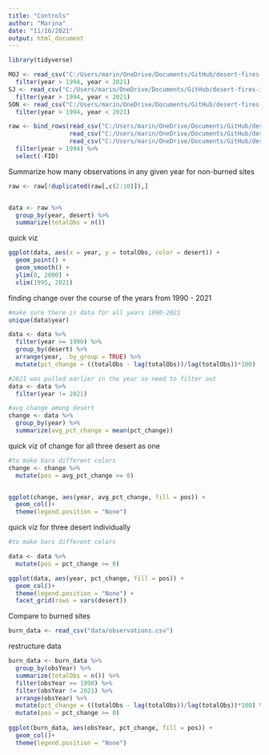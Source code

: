 ```yaml
---
title: "Controls"
author: "Marina"
date: "11/16/2021"
output: html_document
---
```


```r
library(tidyverse)

MOJ <- read_csv("C:/Users/marin/OneDrive/Documents/GitHub/desert-fires-impact-biodiversity/data/archive/data/animals-noburn_MOJ.csv") %>% 
  filter(year > 1994, year < 2021)
SJ <- read_csv("C:/Users/marin/OneDrive/Documents/GitHub/desert-fires-impact-biodiversity/data/archive/data/animals-noburn_SJ.csv") %>% 
  filter(year > 1994, year < 2021)
SON <- read_csv("C:/Users/marin/OneDrive/Documents/GitHub/desert-fires-impact-biodiversity/data/archive/data/animals-noburn_SON.csv") %>% 
  filter(year > 1994, year < 2021)

raw <- bind_rows(read_csv("C:/Users/marin/OneDrive/Documents/GitHub/desert-fires-impact-biodiversity/data/archive/data/animals-noburn_MOJ.csv"),
                 read_csv("C:/Users/marin/OneDrive/Documents/GitHub/desert-fires-impact-biodiversity/data/archive/data/animals-noburn_SJ.csv"),
                 read_csv("C:/Users/marin/OneDrive/Documents/GitHub/desert-fires-impact-biodiversity/data/archive/data/animals-noburn_SON.csv")) %>%
  filter(year > 1994) %>% 
  select(-FID)

```

Summarize how many observations in any given year for non-burned sites

```r
raw <- raw[!duplicated(raw[,c(2:10)]),]


data <- raw %>%
  group_by(year, desert) %>% 
  summarize(totalObs = n())


```

quick viz

```r
ggplot(data, aes(x = year, y = totalObs, color = desert)) +
  geom_point() +
  geom_smooth() +
  ylim(0, 2000) +
  xlim(1995, 2021)

```

finding change over the course of the years from 1990 - 2021
```r
#make sure there is data for all years 1990-2021
unique(data$year)

data <- data %>% 
  filter(year >= 1990) %>% 
  group_by(desert) %>% 
  arrange(year, .by_group = TRUE) %>% 
  mutate(pct_change = ((totalObs - lag(totalObs))/lag(totalObs))*100)

#2021 was pulled earlier in the year so need to filter out
data <- data %>% 
  filter(year != 2021)

#avg change among desert
change <- data %>% 
  group_by(year) %>% 
  summarize(avg_pct_change = mean(pct_change))

```

quick viz of change for all three desert as one

```r
#to make bars different colors
change <- change %>% 
  mutate(pos = avg_pct_change >= 0)


ggplot(change, aes(year, avg_pct_change, fill = pos)) +
  geom_col()+
  theme(legend.position = "None")
```

quick viz for three desert individually

```r
#to make bars different colors

data <- data %>% 
  mutate(pos = pct_change >= 0)

ggplot(data, aes(year, pct_change, fill = pos)) +
  geom_col()+
  theme(legend.position = "None") +
  facet_grid(rows = vars(desert))
```

Compare to burned sites

```r
burn_data <- read_csv("data/observations.csv")
```
restructure data

```r
burn_data <- burn_data %>%
  group_by(obsYear) %>% 
  summarize(totalObs = n()) %>% 
  filter(obsYear >= 1990) %>% 
  filter(obsYear != 2021) %>% 
  arrange(obsYear) %>% 
  mutate(pct_change = ((totalObs - lag(totalObs))/lag(totalObs))*100) %>% 
  mutate(pos = pct_change >= 0)
  
ggplot(burn_data, aes(obsYear, pct_change, fill = pos)) +
  geom_col()+
  theme(legend.position = "None")
  
```
